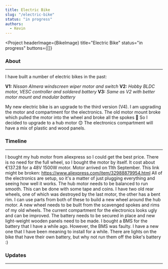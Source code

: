 ```yaml
---
title: Electric Bike
slug: "/electric-bike"
status: "in progress"
authors:
  - Kevin
---
```


<Project
  headerImage={BikeImage}
  title="Electric Bike"
  status="in progress"
  buttons={[]}
>

  ### About
  ---

  I have built a number of electric bikes in the past:
  
  **V1:** *Nissan Almera windscreen wiper motor and switch*
  **V2:** *Hobby BLDC motor, VESC controller and soldered battery*
  **V3:** *Same as V2 with better motor mount and modular battery*

  My new electric bike is an upgrade to the third version (V4). I am upgrading the motor and compartment for the
  electronics. The old motor mount broke which pulled the motor into the wheel and broke all the spokes 😬 So I
  decided to upgrade to a hub motor 😊 The electronics compartment will have a mix of plastic and wood panels.

  ### Timeline
  ---

  <Timeline>
    <TimelineItem title="Buy a new hub motor" status="Completed" date="11.8.2020" type="normal">
      I bought my hub motor from aliexpress so I could get the best price. There is no need for the full wheel,
      so I bought the motor by itself. It cost about €137.28 for a 48V 1500W motor. Motor arrived on 11th September.
      This link might be broken: <a href="https://www.aliexpress.com/item/32988879954.html">https://www.aliexpress.com/item/32988879954.html</a>
    </TimelineItem>
    <TimelineItem title="Test hub motor" status="Completed" date="15.8.2020" type="normal">
      All of the electronics are setup, so it's a matter of just plugging everything and seeing how well it works.
    </TimelineItem>
    <TimelineItem title="Balance the hub motor" status="In progress" type="normal">
      The hub motor needs to be balanced to run smooth. This can be done with some tape and coins.
    </TimelineItem>
    <TimelineItem title="Scavenge old wheels for parts" status="Completed" date="14.8.2020" type="normal">
      I have two old rear wheels, one of which was destroyed by the last motor, the other has a bent rim. I can
      use parts from both of these to build a new wheel around the hub motor.
    </TimelineItem>
    <TimelineItem title="Build the wheel" status="Not started" type="normal">
      A new wheel needs to be built from the scavenged spokes and rims of my old wheels.
    </TimelineItem>
    <TimelineItem title="Build the wooden panels" status="Not started" type="normal">
      The current compartment for the electronics looks ugly and can be improved. The battery needs to be secured
      in place and new light-weight wooden panels need to be made.
    </TimelineItem>
    <TimelineItem title="Add BMS to the battery" status="Not started" type="normal">
      I bought a BMS for the battery that I have a while ago. However, the BMS was faulty. I have a new one that
      I have been meaning to install for a while.
    </TimelineItem>
    <TimelineItem title="Install battery run lights" status="Not started" type="end">
      There are lights on the bike that have their own battery, but why not run them off the bike's battery :)
    </TimelineItem>
  </Timeline>

  ### Updates
  ---

  <ProjectPosts filter="Bike" />

</Project>
